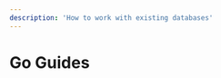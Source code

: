 ```yaml
---
description: 'How to work with existing databases'
---
```


# Go Guides

<GuidesGrid title="Recommended Go Guides">
  <Guide
    href="/guides/go/serverless-rest-api-example"
    name="REST API"
    description="Use Nitric to build and deploy REST APIs for AWS, Azure or GCP"
  />
</GuidesGrid>
